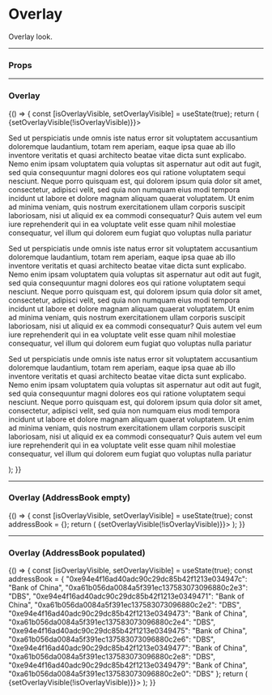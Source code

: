 
<Meta title="UI/Overlay" component={Overlay} />

# Overlay

Overlay look.

---

### Props

<Props of={Overlay} />

---

### Overlay

<Preview>
  <Story name="Default">
    {() => {
      const [isOverlayVisible, setOverlayVisible] = useState(true);
      return (
        <Overlay title="Default" isOverlayVisible={isOverlayVisible} onClick={() => {setOverlayVisible(!isOverlayVisible)}}>
          <p>Sed ut perspiciatis unde omnis iste natus error sit voluptatem accusantium doloremque laudantium, totam rem aperiam, eaque ipsa quae ab illo inventore veritatis et quasi architecto beatae vitae dicta sunt explicabo. Nemo enim ipsam voluptatem quia voluptas sit aspernatur aut odit aut fugit, sed quia consequuntur magni dolores eos qui ratione voluptatem sequi nesciunt. Neque porro quisquam est, qui dolorem ipsum quia dolor sit amet, consectetur, adipisci velit, sed quia non numquam eius modi tempora incidunt ut labore et dolore magnam aliquam quaerat voluptatem. Ut enim ad minima veniam, quis nostrum exercitationem ullam corporis suscipit laboriosam, nisi ut aliquid ex ea commodi consequatur? Quis autem vel eum iure reprehenderit qui in ea voluptate velit esse quam nihil molestiae consequatur, vel illum qui dolorem eum fugiat quo voluptas nulla pariatur</p>
          <p>Sed ut perspiciatis unde omnis iste natus error sit voluptatem accusantium doloremque laudantium, totam rem aperiam, eaque ipsa quae ab illo inventore veritatis et quasi architecto beatae vitae dicta sunt explicabo. Nemo enim ipsam voluptatem quia voluptas sit aspernatur aut odit aut fugit, sed quia consequuntur magni dolores eos qui ratione voluptatem sequi nesciunt. Neque porro quisquam est, qui dolorem ipsum quia dolor sit amet, consectetur, adipisci velit, sed quia non numquam eius modi tempora incidunt ut labore et dolore magnam aliquam quaerat voluptatem. Ut enim ad minima veniam, quis nostrum exercitationem ullam corporis suscipit laboriosam, nisi ut aliquid ex ea commodi consequatur? Quis autem vel eum iure reprehenderit qui in ea voluptate velit esse quam nihil molestiae consequatur, vel illum qui dolorem eum fugiat quo voluptas nulla pariatur</p>
          <p>Sed ut perspiciatis unde omnis iste natus error sit voluptatem accusantium doloremque laudantium, totam rem aperiam, eaque ipsa quae ab illo inventore veritatis et quasi architecto beatae vitae dicta sunt explicabo. Nemo enim ipsam voluptatem quia voluptas sit aspernatur aut odit aut fugit, sed quia consequuntur magni dolores eos qui ratione voluptatem sequi nesciunt. Neque porro quisquam est, qui dolorem ipsum quia dolor sit amet, consectetur, adipisci velit, sed quia non numquam eius modi tempora incidunt ut labore et dolore magnam aliquam quaerat voluptatem. Ut enim ad minima veniam, quis nostrum exercitationem ullam corporis suscipit laboriosam, nisi ut aliquid ex ea commodi consequatur? Quis autem vel eum iure reprehenderit qui in ea voluptate velit esse quam nihil molestiae consequatur, vel illum qui dolorem eum fugiat quo voluptas nulla pariatur</p>
        </Overlay>
      );
    }}
  </Story>
</Preview>

---

### Overlay (AddressBook empty)

<Preview>
  <Story name="AddressBook Empty">
    {() => {
      const [isOverlayVisible, setOverlayVisible] = useState(true);
      const addressBook = {};
      return (
        <OverlayAddressBook title="Address Book" isOverlayVisible={isOverlayVisible} onClick={() => {setOverlayVisible(!isOverlayVisible)}}>
          <OverlayAddressBookContent addressBook={addressBook} />
        </OverlayAddressBook>
      );
    }}
  </Story>
</Preview>

---

### Overlay (AddressBook populated)

<Preview>
  <Story name="AddressBook Populated">
    {() => {
      const [isOverlayVisible, setOverlayVisible] = useState(true);
      const addressBook = {
        "0xe94e4f16ad40adc90c29dc85b42f1213e034947c": "Bank of China",
        "0xa61b056da0084a5f391ec137583073096880c2e3": "DBS",
        "0xe94e4f16ad40adc90c29dc85b42f1213e0349471": "Bank of China",
        "0xa61b056da0084a5f391ec137583073096880c2e2": "DBS",
        "0xe94e4f16ad40adc90c29dc85b42f1213e0349473": "Bank of China",
        "0xa61b056da0084a5f391ec137583073096880c2e4": "DBS",
        "0xe94e4f16ad40adc90c29dc85b42f1213e0349475": "Bank of China",
        "0xa61b056da0084a5f391ec137583073096880c2e6": "DBS",
        "0xe94e4f16ad40adc90c29dc85b42f1213e0349477": "Bank of China",
        "0xa61b056da0084a5f391ec137583073096880c2e8": "DBS",
        "0xe94e4f16ad40adc90c29dc85b42f1213e0349479": "Bank of China",
        "0xa61b056da0084a5f391ec137583073096880c2e0": "DBS"
      };
      return (
        <OverlayAddressBook title="Address Book" isOverlayVisible={isOverlayVisible} onClick={() => {setOverlayVisible(!isOverlayVisible)}}>
          <OverlayAddressBookContent addressBook={addressBook} />
        </OverlayAddressBook>
      );
    }}
  </Story>
</Preview>
